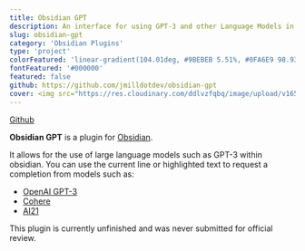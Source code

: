 ```yaml
---
title: Obsidian GPT
description: An interface for using GPT-3 and other Language Models in Obsidian
slug: obsidian-gpt
category: 'Obsidian Plugins'
type: 'project'
colorFeatured: 'linear-gradient(104.01deg, #9BEBEB 5.51%, #0FA6E9 98.93%)'
fontFeatured: '#000000'
featured: false
github: https://github.com/jmilldotdev/obsidian-gpt
cover: <img src="https://res.cloudinary.com/ddlvzfqbq/image/upload/v1654000003/jmill.dev/projects/obsidian-gpt/Pasted%20image%2020220531082032.png" alt="Pasted image 20220531082032.png"/>
---
```


[Github](https://github.com/jmilldotdev/obsidian-gpt)

**Obsidian GPT** is a plugin for [Obsidian]([https://obsidian.md](https://obsidian.md/)).

It allows for the use of large language models such as GPT-3 within obsidian. You can use the current line or highlighted text to request a completion from models such as:

- [OpenAI GPT-3](https://openai.com/api/)
- [Cohere](https://cohere.ai/)
- [AI21](https://www.ai21.com/)

This plugin is currently unfinished and was never submitted for official review.